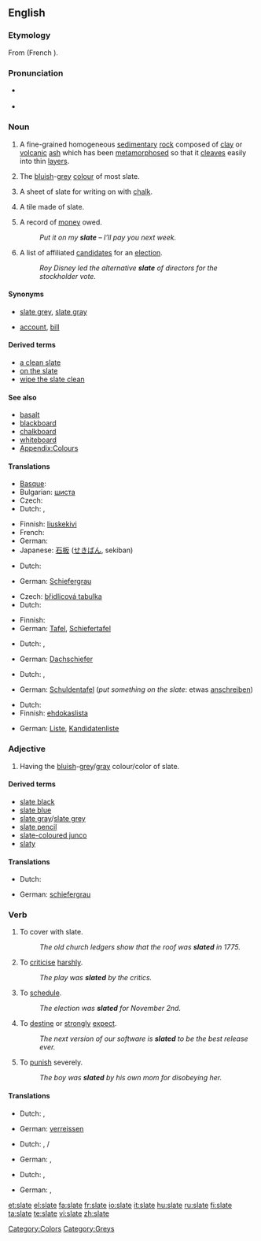 {{wikipedia|Slate (disambiguation)}}
==English==

===Etymology===
From {{etyl|fro}} {{term|esclate|lang=fro}} (French {{term|éclat|lang=fr}}).

===Pronunciation===
* {{IPA|/sleɪt/}} {{SAMPA|/sleIt/}}
* {{rhymes|eɪt}}

===Noun===
{{wikipedia}}
{{en-noun}}

# {{uncountable}} A fine-grained homogeneous [[sedimentary]] [[rock]] composed of [[clay]] or [[volcanic]] [[ash]] which has been [[metamorphose]]d so that it [[cleave]]s easily into thin [[layer]]s.
# {{uncountable}} The [[bluish]]-[[grey]] [[colour]] of most slate.
#: {{colour panel|708090}}
# {{countable}} A sheet of slate for writing on with [[chalk]].
# {{countable}} A tile made of slate.
# {{countable}} A record of [[money]] owed.
#: ''Put it on my '''slate''' – I’ll pay you next week.''
# {{countable}} A list of affiliated [[candidate]]s for an [[election]].
#: ''Roy Disney led the alternative '''slate''' of directors for the stockholder vote.''

====Synonyms====
* {{sense|colour/color}} [[slate grey]], [[slate gray]]
* {{sense|record of money owed}} [[account]], [[bill]]

====Derived terms====
* [[a clean slate]]
* [[on the slate]]
* [[wipe the slate clean]]

====See also====
* [[basalt]]
* [[blackboard]]
* [[chalkboard]]
* [[whiteboard]]
* [[Appendix:Colours]]

====Translations====
{{trans-top|rock}}
* [[Basque]]: {{t-|eu|arbela|xs=Basque}}
* Bulgarian: [[шиста]] {{f}}
* Czech: {{t+|cs|břidlice|f}}
* Dutch: {{t+|nl|lei|n}}, {{t-|nl|leisteen|n}}
{{trans-mid}}
* Finnish: [[liuskekivi]]
* French: {{t+|fr|ardoise}}
* German: {{t+|de|Schiefer}}
* Japanese: [[石板]] ([[せきばん]], sekiban)
{{trans-bottom}}

{{trans-top|colour/color}}
* Dutch: {{t|nl|leigrijs|n}}
{{trans-mid}}
* German: [[Schiefergrau]]
{{trans-bottom}}

{{trans-top|sheet of slate for writing on}}
* Czech: [[břidlicová tabulka]] {{f}}
* Dutch: {{t+|nl|lei|n}}
{{trans-mid}}
* Finnish: {{t+|fi|pöytä}}
* German: [[Tafel]], [[Schiefertafel]]
{{trans-bottom}}

{{trans-top|tile}}
* Dutch: {{t+|nl|lei|n}}, {{t-|nl|leisteen|m}}
{{trans-mid}}
* German: [[Dachschiefer]]
{{trans-bottom}}

{{trans-top|record of money owed}}
* Dutch: {{t+|nl|bon}}, {{i|Flemish}} {{t|nl|poef|f}}
{{trans-mid}}
* German: [[Schuldentafel]] (''put something on the slate'': etwas [[anschreiben]])
{{trans-bottom}}

{{trans-top|list of candidates for an election}}
* Dutch: {{t|nl|kandidatenlijst|f}}
* Finnish: [[ehdokaslista]]
{{trans-mid}}
* German: [[Liste]], [[Kandidatenliste]]
{{trans-bottom}}

===Adjective===
{{en-adj|-}}

# {{context|colour}} Having the [[bluish]]-[[grey]]/[[gray]] colour/color of slate.

====Derived terms====
* [[slate black]]
* [[slate blue]]
* [[slate gray]]/[[slate grey]]
* [[slate pencil]]
* [[slate-coloured junco]]
* [[slaty]]

====Translations====
{{trans-top|bluish-grey/gray like slate}}
* Dutch: {{t|nl|leigrijs}}
{{trans-mid}}
* German: [[schiefergrau]]
{{trans-bottom}}

===Verb===
{{en-verb|slates|slating|slated}}

# To cover with slate.
#: ''The old church ledgers show that the roof was '''slated''' in 1775.''
# {{context|chiefly|British}} To [[criticise]] [[harshly]].
#: ''The play was '''slated''' by the critics.''
# {{context|mainly|US}} To [[schedule]].
#: ''The election was '''slated''' for November 2nd.''
# {{context|mainly|US}} To [[destine]] or [[strongly]] [[expect]].
#: ''The next version of our software is '''slated''' to be the best release ever.''
# To [[punish]] severely.
#: ''The boy was '''slated''' by his own mom for disobeying her.''
====Translations====
{{trans-top|criticise/criticize harshly}}
* Dutch: {{t+|nl|afmaken}}, {{t|nl|met de grond gelijk maken}}
{{trans-mid}}
* German: [[verreissen]]
{{trans-bottom}}

{{trans-top|schedule}}
* Dutch: {{t+|nl|plannen}}, {{t-|nl|vastleggen}} {{t+|nl|op}}/{{t+|nl|voor}}
{{trans-mid}}
* German: {{t|de|ansetzen}}, {{t+|de|planen}}
{{trans-bottom}}

{{trans-top|destine}}
* Dutch: {{t+|nl|voorzien}}, {{t|nl|voorbestemmen}}
{{trans-mid}}
* German: {{t|de|vorsehen}}, {{t+|de|bestimmen}}
{{trans-bottom}}

[[Category:Colors]]
[[Category:Greys]]

[[et:slate]]
[[el:slate]]
[[fa:slate]]
[[fr:slate]]
[[io:slate]]
[[it:slate]]
[[hu:slate]]
[[ru:slate]]
[[fi:slate]]
[[ta:slate]]
[[te:slate]]
[[vi:slate]]
[[zh:slate]]